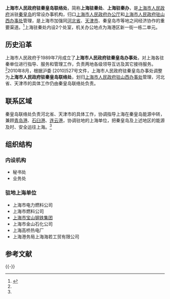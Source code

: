 {{Infobox PRCG
|机构名称=上海市人民政府驻秦皇岛联络处
|标志2=Red star.svg
|标志2说明=[[s:国务院关于国家行政机关和企业事业单位社会团体印章管理的规定|1999年规定]]：[[印章|印章]][[直径|直径]]4.2厘米，中央刊[[五角星|五角星]]，由[[上海市人民政府|上海市人民政府]]制发。
|职位1=主任
|人员1=  
|职位2=副主任
|人员2= 
|业务上级=河北、天津等地相关部门
|组织上级=[[上海市人民政府驻山西办事处|上海市人民政府驻山西办事处]]
|机构类型=上海市政府办公厅派出机构<br/>上海市人民政府驻外联络处
|行政级别=
|成立时间= 1989年7月：驻秦皇岛办事处<br/>2010年8月：驻秦皇岛联络处
|地址1=[[河北省|河北省]][[秦皇岛市|秦皇岛市]][[海港区|海港区]]新一街一栋二单元
|官网= [http://xzb.sh.gov.cn/node2/node4/2007hzjl/sfzwb/node556/userobject1ai43650.html 上海合作交流网-驻秦处]
|a=
}}

'''上海市人民政府驻秦皇岛联络处'''，简称'''上海驻秦处'''、'''上海驻秦办'''，是[[上海市人民政府|上海市人民政府]]派驻[[秦皇岛|秦皇岛]]的常设办事机构，归口[[上海市人民政府办公厅|上海市人民政府办公厅]]和[[上海市人民政府驻山西办事处|上海市人民政府驻山西办事处]]管理，是上海市加强同[[河北省|河北省]]、[[天津市|天津市]]、秦皇岛市等地之间经济协作的重要渠道。<ref name="上海合作交流网">{{cite web|url=http://xzb.sh.gov.cn/node2/node4/2007hzjl/sfzwb/node556/userobject1ai43650.html|title=市府驻秦皇岛办事处|publisher=上海合作交流网|access-date=2013-12-17|archive-url=https://web.archive.org/web/20131217031624/http://xzb.sh.gov.cn/node2/node4/2007hzjl/sfzwb/node556/userobject1ai43650.html|archive-date=2013-12-17|dead-url=yes}}</ref>上海驻秦处内设2个处室，机关办公地点为海港区新一街一栋二单元。

==历史沿革==
上海市人民政府于1989年7月成立了'''上海市人民政府驻秦皇岛办事处'''，对上海各驻秦单位进行指导、服务和管理工作，负责两地各级领导互访及其它接待服务。<ref name="上海合作交流网"/>2010年8月，根据沪委 [2010]527号文件，上海市人民政府驻秦皇岛办事处调整为'''上海市人民政府驻秦皇岛联络处'''，划归[[上海市人民政府驻山西办事处|上海市人民政府驻山西办事处]]管理，河北省、天津市的具体工作仍由秦皇岛联络处负责。

==联系区域==
秦皇岛联络处负责河北省、天津市的具体工作，协调指导上海在秦皇岛能源中转，兼顾[[青岛港|青岛港]]、[[石臼港|石臼港]]、[[连云港|连云港]]，协调驻地的上海单位，把秦皇岛及上述地区的能源及时、安全运往上海。<ref name="上海合作交流网"/>

==组织结构==
===内设机构===
*秘书处
*业务处
===驻地上海单位===
*上海市电力燃料公司 
*上海市燃料公司 
*[[宝钢|上海市宝山钢铁集团]]
*上海市金山石化公司 
*上海高桥热电厂 
*上海港务局上海海若工贸有限公司

==参考文献==
{{Reflist}}

{{-}}
{{上海市人民政府|派出机构}}